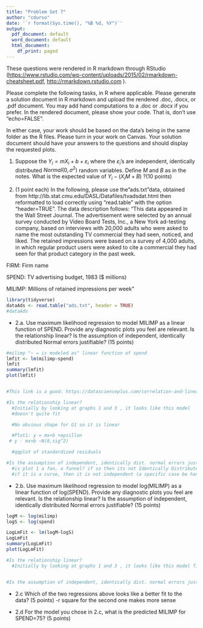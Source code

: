 ```yaml
---
title: "Problem Set 7"
author: "cdurso"
date: '`r format(Sys.time(), "%B %d, %Y")`'
output:
  pdf_document: default
  word_document: default
  html_document:
    df_print: paged
---
```


These questions were rendered in R markdown through RStudio (<https://www.rstudio.com/wp-content/uploads/2015/02/rmarkdown-cheatsheet.pdf>, <http://rmarkdown.rstudio.com> ).

Please complete the following tasks, in R where applicable. Please generate a solution document in R markdown and upload the rendered .doc, .docx, or .pdf document.  You may add hand computations to a .doc or .docx if you prefer. In the rendered document, please show your code. That is, don't use "echo=FALSE". 

In either case, your work should be based  on the data's being in the same folder as the R files. Please turn in your work on Canvas. Your solution document should have your answers to the questions and should display the requested plots.

1. Suppose the $Y_i=mX_i+b+\varepsilon_i$ where the $\varepsilon_i$'s are independent, identically distributed $Normal\left(0,\sigma^2\right)$ random variables. Define $M$ and $B$ as in the notes. What is the expected value of $Y_i-\left(X_iM+B\right)$ ?(10 points)


2.	(1 point each) In the following, please use the"ads.txt"data, obtained from http://lib.stat.cmu.edu/DASL/Datafiles/tvadsdat.html then reformatted to load correctly using "read.table" with the option "header=TRUE". The data description follows: "This data appeared in the Wall Street Journal. The advertisement were selected by an annual survey conducted by Video Board Tests, Inc., a New York ad-testing company, based on interviews with 20,000 adults who were asked to name the most outstanding TV commercial they had seen, noticed, and liked. The retained impressions were based on a survey of 4,000 adults, in which regular product users were asked to cite a commercial they had seen for that product category in the past week.

FIRM: Firm name 

SPEND: TV advertising budget, 1983 ($ millions)

MILIMP: Millions of retained impressions per week"

```r
library(tidyverse)
dataAds <- read.table("ads.txt", header = TRUE)
#dataAds

```
  - 2.a.	Use maximum likelihood regression to model MILIMP as a linear function of SPEND. Provide any diagnostic plots you feel are relevant. Is the relationship linear? Is the assumption of independent, identically distributed Normal errors justifiable? (15 points)
  
```r

#milimp "~ = is modeled as" linear function of spend
lmfit <- lm(milimp~spend)
lmfit
summary(lmfit)
plot(lmfit)


#This link is a good: https://datascienceplus.com/correlation-and-linear-regression/

#Is the relationship linear?
  #Initially by looking at graphs 1 and 3 , it looks like this model 
  #doesn't quite fit

  #No obvious shape for G1 so it is linear

  #Plot1: y = mx+b +epsillon 
 # y - mx+b ~N(0,sig^2)

  #qqplot of standardized residuals

#Is the assumption of independent, identically dist. normal errors justifiable?
  #is plot 1 a fan, a funnel? if so then its not Identically Distributed .
  #if it is a curve, then it is not independent (a specific case be handled by a transformation as in 2B)

```

  - 2.b.	Use maximum likelihood regression to model  log(MILIMP) as a linear function of log(SPEND). Provide any diagnostic plots you feel are relevant. Is the relationship linear? Is the assumption of independent, identically distributed Normal errors justifiable? (15 points) 

```r
logM <- log(milimp)
logS <- log(spend)

LogLmFit <- lm(logM~logS)
LogLmFit
summary(LogLmFit)
plot(LogLmFit)

#Is the relationship linear?
  #Initially by looking at graphs 1 and 3 , it looks like this model fits


#Is the assumption of independent, identically dist. normal errors justifiable?

```

 

  - 2.c Which of the two regressions above looks like a better fit to the data? (5 points)
  -r square for the second one makes more sense
  
  - 2.d For the model you chose in 2.c, what is the predicted MILIMP for SPEND=75? (5 points)
  
```r

```


